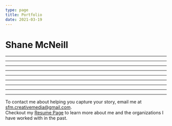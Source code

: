 ```yaml
---
type: page
title: Portfolio
date: 2021-03-19
---
```



# Shane McNeill

<Vimeo
  video="785858745"
  responsive
  showTitle={false}
  showPortrait={false}
  showByline={false}
  controls={true}
/>

---

<VideoCard 
  title="Portland Winterhawks 2023 Vertical Promo"
  description="This short social media promo shows off the sights and sounds of a typical Portland Winterhawks game night experience."
  video="790579757"
  type="vimeo"
/>

---

<VideoCard 
  title="United PDX: 05 Boys' Journey Through Idaho Regionals"
  description="Narrated by the team's goalkeeper Ben McDonald, this video explores the 05 Boys team of the youth soccer club United PDX during their time at Far West Regionals."
  video="724090542"
  type="vimeo"
/>

---

<VideoCard 
  title="United PDX: 06 Girls Regional Match"
  description="A video showcasing the 06 Girls team of United PDX during their regional match in Idaho."
  video="722786548"
  type="vimeo"
/>

---

<VideoCard 
  title="Wild Diversity: Promo"
  description="A 30 second social media promo for Wild Diversity telling the story of Rudy, a Mexican-American who speaks about his love of nature and what the outdoors mean to him."
  video="716196018"
  type="vimeo"
/>

---

<VideoCard 
  title="United PDX: 07 Boys"
  description="A video about the 07 Boys team of United PDX during their run to the finals Far West Regional Championships."
  video="728964815"
  type="vimeo"
/>

---

<VideoCard 
  title="2021 Videography Reel"
  description="A montage of clips from my time as a videographer for the Portland State Vikings, United PDX Soccer Club, and Oregon Airsoft Arena."
  video="716187981"
  type="vimeo"
/>

---

<VideoCard 
  title="United PDX: Youth Development Academy"
  description="One minute video for United PDX's Youth Development Academy (YDA).  This is the United PDX's top tier, high performance program with teams competing regionally and nationally.  Interviewed the YDA Directors, Jonathan Wilkins and Trevor Tharp."
  video="717311576"
  type="vimeo"
/>

---

<VideoCard 
  title="Short Film: My Sweet Whiskey"
  description="Worked as both a DP and Camera Operator on the short film My Sweet Whiskey. In this dark comedy, a brother and sister attempt to film a documentary about a pair of bank robbers leading up to their latest heist and the eventual bloody aftermath."
  video="jDDkkI5PXcU"
  type="youtube"
/>

---

<div style={{textAlign: 'center', marginBottom: "1em"}}>To contact me about helping you capture your story, email me at <a href="mailto:sfm.creativemedia@gmail.com">sfm.creativemedia@gmail.com</a>.</div>
<div style={{textAlign: 'center'}}>Checkout my <a href="/resume">Resume Page</a> to learn more about me and the organizations I have worked with in the past.</div>
